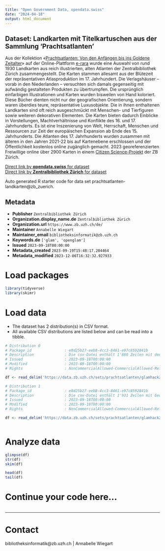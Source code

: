 ```yaml
---
title: "Open Government Data, opendata.swiss"
date: "2024-04-18"
output: html_document
---
```


## Dataset: Landkarten mit Titelkartuschen aus der Sammlung 'Prachtsatlanten'

Aus der Kollektion «[Prachtsatlanten: Von den Anfängen bis ins Goldene Zeitalter](https://www.e-rara.ch/atlanten/nav/classification/26780995)» auf der Online-Plattform [e-rara](https://www.e-rara.ch/) wurde eine Auswahl von rund 1930 Landkarten aus reich illustrierten, alten Atlanten der Zentralbibliothek Zürich zusammengestellt. Die Karten stammen allesamt aus der Blütezeit der repräsentativen Atlasproduktion im 17. Jahrhundert. Die Verlagshäuser – vorab in den Niederlanden – versuchten sich damals gegenseitig mit aufwändig gestalteten Produkten zu übertrumpfen. Die ursprünglich einfarbigen Illustrationen und Karten wurden bisweilen von Hand koloriert.
Diese Bücher dienten nicht nur der geografischen Orientierung, sondern waren überdies teure, repräsentative Luxusobjekte. Die in ihnen enthaltenen Landkarten sind oft reich ausgeschmückt mit Menschen- und Tierfiguren sowie weiteren dekorativen Elementen. Die Karten bieten dadurch Einblicke in Vorstellungen, Machtverhältnisse und Konflikte des 16. und 17. Jahrhunderts. Es ist eine Inszenierung von Welt, Herrschaft, Menschen und Ressourcen zur Zeit der europäischen Expansion ab Ende des 15. Jahrhunderts.
Die Atlanten des 17. Jahrhunderts wurden zusammen mit älteren in den Jahren 2021-22 bis auf Kartenebene erschlossen und der Öffentlichkeit kostenlos online zugänglich gemacht. 2023 georeferenzierten Freiwillige online über 2900 Karten in einem [Citizen Science-Projekt](https://www.zb.uzh.ch/de/ueber-uns/citizen-science/prachtsatlanten-alte-landkarten-georeferenzieren) der ZB Zürich.


[Direct link by **opendata.swiss** for dataset](https://opendata.swiss/de/dataset/landkarten-mit-titelkartuschen-aus-der-sammlung-prachtsatlanten)<br>
[Direct link by **Zentralbibliothek Zürich** for dataset](https://www.e-rara.ch/atlanten/nav/classification/26780995)

Auto generated R starter code for data set prachtsatlanten-landkarten@zb_zuerich.

## Metadata

- **Publisher** `Zentralbibliothek Zürich`
- **Organization.display_name.de** `Zentralbibliothek Zürich`
- **Organization.url** `https://www.zb.uzh.ch/de/`
- **Maintainer** `Annabelle Wiegart`
- **Maintainer_email** `bibliotheksinformatik@zb.uzh.ch`
- **Keywords.de** `['glam', 'openglam']`
- **Issued** `2023-09-18T00:00:00`
- **Metadata_created** `2023-09-19T15:48:17.204464`
- **Metadata_modified** `2023-12-06T16:32:32.927933`


# Load packages

```r

library(tidyverse)
library(skimr)

```

# Load data

-   The dataset has 2 distribution(s) in CSV format.
-   All available CSV distributions are listed below and can be read into a tibble.

```r

# Distribution 0
# Package_id               : e8d25b27-eeb8-4cc3-8461-e97c8592841b
# Description              : Die csv-Datei enthält 1'880 Zeilen mit den folgenden Metadaten zu den Kartenseiten: 	• catalog_id_swisscovery 	• page_id_erara 	• erara_page_view 	• swisscovery_link 	• map_title 	• pubdate 	• pubdate_from 	• pubdate_to 	• creator 	• publisher     • reference Wenn Sie Bearbeitungen der in diesem Datenset enthaltenen Bilder veröffentlichen, geben Sie bitte pro Bild den in der Spalte "reference" enthaltenen Zitiervorschlag an.
# Issued                   : 2023-09-18T00:00:00
# Modified                 : 2023-09-18T00:00:00
# Rights                   : NonCommercialAllowed-CommercialAllowed-ReferenceNotRequired

df <- read_delim('https://data.zb.uzh.ch/sets/prachtsatlanten/glamhack23_prachtsatlanten_kartenseiten.csv')

# Distribution 1
# Package_id               : e8d25b27-eeb8-4cc3-8461-e97c8592841b
# Description              : Die csv-Datei enthält 1'931 Zeilen mit Geopunkten zu den Landkarten. Die Geopunkte-Tabelle hat mehr Zeilen als Kartenseiten vorhanden sind, da Digitalisate mit 2 und mehr Karten darauf im [Citizen Science Projekt](https://www.zb.uzh.ch/de/ueber-uns/citizen-science/prachtsatlanten-alte-landkarten-georeferenzieren) getrennt und einzeln georeferenziert wurden.  Die zugehörige Bilddatei hat jeweils die Benennung {page_id_erara}.jpg. Spaltentitel: - map_title - erara_page_view - page_id_erara - location_0 - pixel_0 ... - location_99 - pixel_99 Zu einer Pixelkoordinate gibt es jeweils eine zugehörige Geokoordinaten-Spalte. Pro Karte sind bis zu 99 Punkte vorhanden, in vielen Fällen aber auch weniger.
# Issued                   : 2023-09-18T00:00:00
# Modified                 : 2023-09-18T00:00:00
# Rights                   : NonCommercialAllowed-CommercialAllowed-ReferenceNotRequired

df <- read_delim('https://data.zb.uzh.ch/sets/prachtsatlanten/glamhack23_prachtsatlanten_geopoints.csv')



```

# Analyze data

```r

glimpse(df)
str(df)
skim(df)

head(df)
tail(df)

```

# Continue your code here...

```r

```

------------------------------------------------------------------------

# Contact

bibliotheksinformatik@zb.uzh.ch | Annabelle Wiegart
